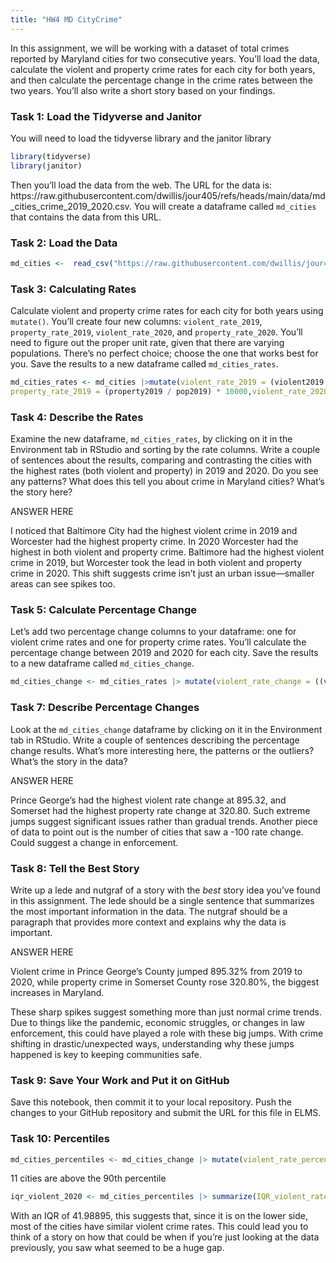 ```yaml
---
title: "HW4 MD CityCrime"
---
```


In this assignment, we will be working with a dataset of total crimes reported by Maryland cities for two consecutive years. You'll load the data, calculate the violent and property crime rates for each city for both years, and then calculate the percentage change in the crime rates between the two years. You'll also write a short story based on your findings.

### Task 1: Load the Tidyverse and Janitor

You will need to load the tidyverse library and the janitor library

```r
library(tidyverse)
library(janitor)
```

Then you'll load the data from the web. The URL for the data is: https://raw.githubusercontent.com/dwillis/jour405/refs/heads/main/data/md_cities_crime_2019_2020.csv. You will create a dataframe called `md_cities` that contains the data from this URL.

### Task 2: Load the Data

```r
md_cities <-  read_csv("https://raw.githubusercontent.com/dwillis/jour405/refs/heads/main/data/md_cities_crime_2019_2020.csv")
```
### Task 3: Calculating Rates

Calculate violent and property crime rates for each city for both years using `mutate()`. You'll create four new columns: `violent_rate_2019`, `property_rate_2019`, `violent_rate_2020`, and `property_rate_2020`. You'll need to figure out the proper unit rate, given that there are varying populations. There's no perfect choice; choose the one that works best for you. Save the results to a new dataframe called `md_cities_rates`.

```r
md_cities_rates <- md_cities |>mutate(violent_rate_2019 = (violent2019 / pop2019) * 10000,
property_rate_2019 = (property2019 / pop2019) * 10000,violent_rate_2020 = (violent2020 / pop2020) * 10000,property_rate_2020 = (property2020 / pop2020) * 10000)

```

### Task 4: Describe the Rates

Examine the new dataframe, `md_cities_rates`, by clicking on it in the Environment tab in RStudio and sorting by the rate columns. Write a couple of sentences about the results, comparing and contrasting the cities with the highest rates (both violent and property) in 2019 and 2020. Do you see any patterns? What does this tell you about crime in Maryland cities? What's the story here?

ANSWER HERE

I noticed that Baltimore City had the highest violent crime in 2019 and Worcester had the highest property crime. In 2020 Worcester had the highest in both violent and property crime. Baltimore had the highest violent crime in 2019, but Worcester took the lead in both violent and property crime in 2020. This shift suggests crime isn’t just an urban issue—smaller areas can see spikes too.

### Task 5: Calculate Percentage Change

Let's add two percentage change columns to your dataframe: one for violent crime rates and one for property crime rates. You'll calculate the percentage change between 2019 and 2020 for each city. Save the results to a new dataframe called `md_cities_change`.

```r
md_cities_change <- md_cities_rates |> mutate(violent_rate_change = ((violent_rate_2020 - violent_rate_2019) / violent_rate_2019) * 100,property_rate_change = ((property_rate_2020 - property_rate_2019) / property_rate_2019) * 100)
```

### Task 7: Describe Percentage Changes

Look at the `md_cities_change` dataframe by clicking on it in the Environment tab in RStudio. Write a couple of sentences describing the percentage change results. What's more interesting here, the patterns or the outliers? What's the story in the data?

ANSWER HERE

Prince George's had the highest violent rate change at 895.32, and Somerset had the highest property rate change at 320.80. Such extreme jumps suggest significant issues rather than gradual trends. Another piece of data to point out is the number of cities that saw a -100 rate change. Could suggest a change in enforcement.

### Task 8: Tell the Best Story

Write up a lede and nutgraf of a story with the _best_ story idea you've found in this assignment. The lede should be a single sentence that summarizes the most important information in the data. The nutgraf should be a paragraph that provides more context and explains why the data is important.

ANSWER HERE

Violent crime in Prince George’s County jumped 895.32% from 2019 to 2020, while property crime in Somerset County rose 320.80%, the biggest increases in Maryland. 

These sharp spikes suggest something more than just normal crime trends. Due to things like the pandemic, economic struggles, or changes in law enforcement, this could have played a role with these big jumps. With crime shifting in drastic/unexpected ways, understanding why these jumps happened is key to keeping communities safe.

### Task 9: Save Your Work and Put it on GitHub

Save this notebook, then commit it to your local repository. Push the changes to your GitHub repository and submit the URL for this file in ELMS.

### Task 10: Percentiles

```r
md_cities_percentiles <- md_cities_change |> mutate(violent_rate_percentile = ntile(violent_rate_2020, 100))
```

11 cities are above the 90th percentile

```r
iqr_violent_2020 <- md_cities_percentiles |> summarize(IQR_violent_rate_2020 = IQR(violent_rate_2020, na.rm = TRUE))
```

With an IQR of 41.98895, this suggests that, since it is on the lower side, most of the cities have similar violent crime rates. This could lead you to think of a story on how that could be when if you're just looking at the data previously, you saw what seemed to be a huge gap. 
